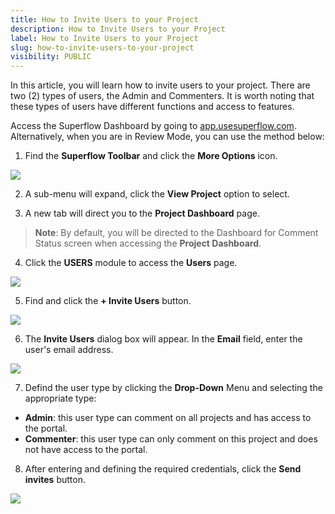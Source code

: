 ```yaml
---
title: How to Invite Users to your Project
description: How to Invite Users to your Project
label: How to Invite Users to your Project
slug: how-to-invite-users-to-your-project
visibility: PUBLIC
---
```


In this article, you will learn how to invite users to your project. There are two (2) types of users, the Admin and Commenters. It is worth noting that these types of users have different functions and access to features.

Access the Superflow Dashboard by going to [app.usesuperflow.com](app.usesuperflow.com). Alternatively, when you are in Review Mode, you can use the method below:

1. Find the **Superflow Toolbar** and click the **More Options** icon.

 
![](https://cdn.hashnode.com/res/hashnode/image/upload/v1733131835055/7wB0vNvxr.png?auto=format)
 

2. A sub-menu will expand, click the **View Project** option to select.

3. A new tab will direct you to the **Project Dashboard** page.

> **Note**: By default, you will be directed to the Dashboard for Comment Status screen when accessing the **Project Dashboard**.

4. Click the **USERS** module to access the **Users** page.

 
![](https://cdn.hashnode.com/res/hashnode/image/upload/v1733132628908/2h6GcrufF.png?auto=format)
 

5. Find and click the **+ Invite Users** button.

 
![](https://cdn.hashnode.com/res/hashnode/image/upload/v1733132479949/_6DFZ18Hr.png?auto=format)
 

6. The **Invite Users** dialog box will appear. In the **Email** field, enter the user's email address.

 
![](https://cdn.hashnode.com/res/hashnode/image/upload/v1733132496760/Acp-WC7xr.png?auto=format)
 

7. Defind the user type by clicking the **Drop-Down** Menu and selecting the appropriate type:

- **Admin**: this user type can comment on all projects and has access to the portal.
- **Commenter**: this user type can only comment on this project and does not have access to the portal.

8. After entering and defining the required credentials, click the **Send invites** button.

 
![](https://cdn.hashnode.com/res/hashnode/image/upload/v1733132525189/PEBflo0R1.png?auto=format)
 


